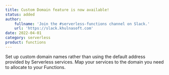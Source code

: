 ```yaml
---
title: Custom Domain feature is now available!
status: added
author:
    fullname: 'Join the #serverless-functions channel on Slack.'
    url: 'https://slack.khulnasoft.com'
date: 2022-04-01
category: serverless
product: functions
---
```


Set up custom domain names rather than using the default address provided by Serverless services. Map your services to the domain you need to allocate to your Functions.